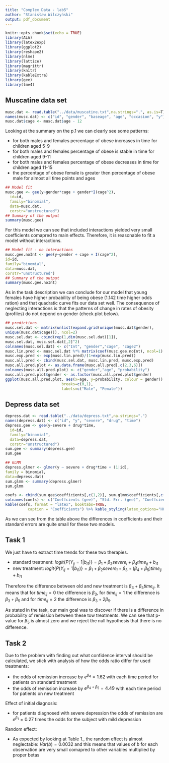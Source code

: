 ```yaml
---
title: "Complex Data - lab5"
author: "Stanisław Wilczyński"
output: pdf_document
---
```


```r
knitr::opts_chunk$set(echo = TRUE)
library(ALA)
library(latex2exp)
library(ggplot2)
library(reshape2)
library(nlme)
library(lattice)
library(magrittr)
library(knitr)
library(kableExtra)
library(gee)
library(lme4)
```

## Muscatine data set

```r
musc.dat <- read.table("../data/muscatine.txt",na.strings=".", as.is=T)
names(musc.dat) <- c("id", "gender", "baseage", "age", "occasion", "y")
musc.dat$cage <- musc.dat$age - 12
```

Looking at the summary on the p.1 we can clearly see some patterns:

* for both males and females percentage of obese increases in time for children aged 5-9
* for both males and females percentage of obese is stable in time for children aged 9-11
* for both males and females percentage of obese decreases in time for children aged 11-15
* the percentage of obese female is greater then percentage of obese male for almost all time points and ages


```r
## Model fit
musc.gee <- gee(y~gender*cage + gender*I(cage^2),
  id=id,
  family="binomial",
  data=musc.dat,
  corstr="unstructured")
## Summary of the output
summary(musc.gee)
```

For this model we can see that included interactions yielded very small coefficients comapred to main effects. Therefore, it is reasonable to fit a model without interactions.

```r
## Model fit - no interactions
musc.gee.noInt <- gee(y~gender + cage + I(cage^2),
id=id,
family="binomial",
data=musc.dat,
corstr="unstructured")
## Summary of the output
summary(musc.gee.noInt)
```

As in the task description we can conclude for our model that young females have higher probability of being obese ($1.142$ time higher odds ration) and that quadratic curve fits our data set well. The consequence of neglecting interactions is that the patterns of change in rates of obesity (profiles) do not depend on gender (check plot below).  

```r
## predictions
musc.sel.dat <- matrix(unlist(expand.grid(unique(musc.dat$gender),
unique(musc.dat$cage))), ncol=2)
musc.sel.dat <- cbind(rep(1,dim(musc.sel.dat)[1]),
musc.sel.dat, musc.sel.dat[,2]^2)
colnames(musc.sel.dat) <- c("Int", "gender","cage", "cage2")
musc.lin.pred <- musc.sel.dat %*% matrix(coef(musc.gee.noInt), ncol=1)
musc.exp.pred <- exp(musc.lin.pred)/(1+exp(musc.lin.pred))
musc.all.pred <- cbind(musc.sel.dat, musc.lin.pred, musc.exp.pred)
musc.all.pred.plot <- as.data.frame(musc.all.pred[,c(2,3,6)])
colnames(musc.all.pred.plot) <- c("gender","age", "probability")
musc.all.pred.plot$gender <- as.factor(musc.all.pred.plot$gender)
ggplot(musc.all.pred.plot, aes(x=age, y=probability, colour = gender)) + geom_line() + scale_colour_discrete(name="Gender",
                         breaks=c(0,1),
                         labels=c("Male", "Female"))
```

## Depress data set
```r
depress.dat <- read.table("../data/depress.txt",na.strings=".")
names(depress.dat) <- c("id", "y", "severe", "drug", "time")
depress.gee <- gee(y~severe + drug*time,
  id=id,
  family="binomial",
  data=depress.dat,
  corstr="unstructured")
sum.gee <- summary(depress.gee)
sum.gee
```


```r
## GLMM
depress.glmer <- glmer(y ~ severe + drug*time + (1|id),
family = binomial,
data=depress.dat)
sum.glmm <- summary(depress.glmer)
sum.glmm
```

```r
coefs <- cbind(sum.gee$coefficients[,c(1,2)], sum.glmm$coefficients[,c(1,2)])
colnames(coefs) <- c("Coeffcients (gee)", "Std. Err. (gee)", "Coeffcients (glmm)", "Std. Err. (glmm)")
kable(coefs, format = "latex", booktabs=TRUE, 
          caption = "Coefficients") %>% kable_styling(latex_options="HOLD_position")
```


As we can see from the table above the differences in coefficients and their standard errors are quite small for these two models. 

## Task 1

We just have to extract time trends for these two therapies.

* standard treatment: $logit\{P(Y_{ij}=1|b_{i1})\} = \beta_1 + \beta_2 severe_i + \beta_4 time_{ij} + b_{i1}$
* new treatment: $logit\{P(Y_{ij}=1|b_{i1})\} = \beta_1 + \beta_2 severe_i + \beta_3 + (\beta_4 + \beta_5) time_{ij} + b_{i1}$

Therefore the difference between old and new treatment is $\beta_3 + \beta_5 time_{ij}$. It means that for $time_{ij}=0$ the difference is $\beta_3$, for $time_{ij}=1$ the difference is $\beta_3+\beta_5$ and for $time_{ij}=2$ the difference is $\beta_3 + 2\beta_5$.

As stated in the task, our main goal was to discover if there is a difference in probability of remission between these tow treatments. We can see that p-value for $\beta_5$ is almost zero and we reject the null hypothesis that there is no difference. 

## Task 2

Due to the problem with finding out what confidence interval should be calculated, we stick with analysis of how the odds ratio differ for used treatments:

* the odds of remission increase by $e^{\beta_4} = 1.62$ with each time period for patients on standard treatment
* the odds of remission increase by $e^{\beta_4+\beta_5} = 4.49$ with each time period for patients on new treatment

Effect of initial diagnosis:

* for patients diagnosed with severe depression the odds of remission are $e^{\beta_1} = 0.27$ times the odds for the subject with mild depression

Random effect:

* As expected by looking at Table 1., the random effect is almost neglectable: $Var(b) = 0.0032$ and this means that values of $b$ for each observation are very small comapred to other variables multiplied by proper betas

